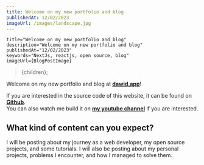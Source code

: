 ```yaml
---
title: Welcome on my new portfolio and blog
publishedAt: 12/02/2023
imageUrl: /images/landscape.jpg
---
```



    title="Welcome on my new portfolio and blog"
    description="Welcome on my new portfolio and blog"
    publishedAt="12/02/2023"
    keywords="NextJs, reactjs, open source, blog"
    imageUrl={BlogPostImage}
>{children}</BlogPostLayout>;

Welcome on my new portfolio and blog at [**dawid.app**](https://dawid.app)!

If you are interested in the source code of this website, it can be found on [**Github**](https://github.com/DawidAbram/dawidapp). <br/>
You can also watch me build it on [**my youtube channel**](https://www.youtube.com/@webdevbydawid) if you are interested.


## What kind of content can you expect?

I will be posting about my journey as a web developer, my open source projects, and some tutorials.
I will also be posting about my personal projects, problems I encounter, and how I managed to solve them.
